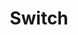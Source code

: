 ---
type: component
title: Switch
category: Form
description: A component to toggle between two states.
status: todo
---